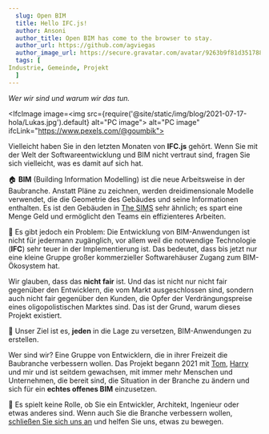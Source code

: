 ```yaml
---
  slug: Open BIM
  title: Hello IFC.js!
  author: Ansoni
  author_title: Open BIM has come to the browser to stay.
  author_url: https://github.com/agviegas
  author_image_url: https://secure.gravatar.com/avatar/9263b9f81d351788e46bc64000c03cb6
  tags: [
Industrie, Gemeinde, Projekt
  ]
---
```


_Wer wir sind und warum wir das tun._

<!--truncate-->


<IfcImage image=<img src={require('@site/static/img/blog/2021-07-17-hola/Lukas.jpg').default} alt="PC image"></img>
   alt="PC image" ifcLink="https://www.pexels.com/@goumbik"></IfcImage>

Vielleicht haben Sie in den letzten Monaten von **IFC.js** gehört. Wenn Sie mit der Welt der Softwareentwicklung und BIM nicht vertraut sind, fragen Sie sich vielleicht, was es damit auf sich hat.

  🏠
**BIM** (Building Information Modelling) ist die neue Arbeitsweise in der Baubranche. Anstatt Pläne zu zeichnen, werden dreidimensionale Modelle verwendet, die die Geometrie des Gebäudes und seine Informationen enthalten. Es ist den Gebäuden in [The SIMS](https://www.ea.com/games/the-sims) sehr ähnlich; es spart eine Menge Geld und ermöglicht den Teams ein effizienteres Arbeiten.

  💸
Es gibt jedoch ein Problem: Die Entwicklung von BIM-Anwendungen ist nicht für jedermann zugänglich, vor allem weil die notwendige Technologie (**IFC**) sehr teuer in der Implementierung ist. Das bedeutet, dass bis jetzt nur eine kleine Gruppe großer kommerzieller Softwarehäuser Zugang zum BIM-Ökosystem hat.

Wir glauben, dass das **nicht fair** ist. Und das ist nicht nur nicht fair gegenüber den Entwicklern, die vom Markt ausgeschlossen sind, sondern auch nicht fair gegenüber den Kunden, die Opfer der Verdrängungspreise eines oligopolistischen Marktes sind. Das ist der Grund, warum dieses Projekt existiert.

  <IfcCard>
  🤝
Unser Ziel ist es, <b>jeden</b> in die Lage zu versetzen, BIM-Anwendungen zu erstellen.
  </IfcCard>

Wer sind wir? Eine Gruppe von Entwicklern, die in ihrer Freizeit die Baubranche verbessern wollen. Das Projekt begann 2021 mit [Tom](https://github.com/tomvandig), [Harry](https://github.com/harrycollin) und mir und ist seitdem gewachsen, mit immer mehr Menschen und Unternehmen, die bereit sind, die Situation in der Branche zu ändern und sich für ein **echtes offenes BIM** einzusetzen.

  🚀
Es spielt keine Rolle, ob Sie ein Entwickler, Architekt, Ingenieur oder etwas anderes sind. Wenn auch Sie die Branche verbessern wollen, [schließen Sie sich uns an](https://discord.gg/FXfyR4XrKT) und helfen Sie uns, etwas zu bewegen.

